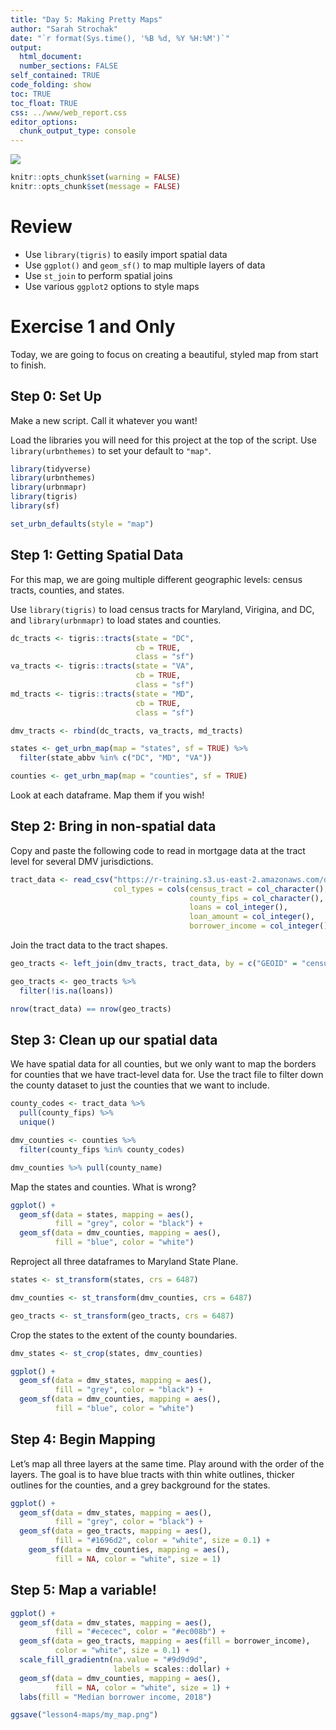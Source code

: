 ```yaml
---
title: "Day 5: Making Pretty Maps"
author: "Sarah Strochak"
date: "`r format(Sys.time(), '%B %d, %Y %H:%M')`"
output:
  html_document:
  number_sections: FALSE
self_contained: TRUE
code_folding: show
toc: TRUE
toc_float: TRUE
css: ../www/web_report.css
editor_options:
  chunk_output_type: console
---
```

  
  
  
  <style>
  @import url('https://fonts.googleapis.com/css?family=Lato&display=swap');
</style>
  
  <link rel="stylesheet" href="//fonts.googleapis.com/css?family=Lato" />
  
  ![](../www/images/urban-institute-logo.png)


```r
knitr::opts_chunk$set(warning = FALSE)
knitr::opts_chunk$set(message = FALSE)
```


# Review 

* Use `library(tigris)` to easily import spatial data
* Use `ggplot()` and `geom_sf()` to map multiple layers of data
* Use `st_join` to perform spatial joins
* Use various `ggplot2` options to style maps

# Exercise 1 and Only

Today, we are going to focus on creating a beautiful, styled map from start to finish.

## Step 0: Set Up

Make a new script. Call it whatever you want!

Load the libraries you will need for this project at the top of the script. Use `library(urbnthemes)` to set your default to `"map"`.

```r

library(tidyverse)
library(urbnthemes)
library(urbnmapr)
library(tigris)
library(sf)

set_urbn_defaults(style = "map")

```

## Step 1: Getting Spatial Data

For this map, we are going multiple different geographic levels: census tracts, counties, and states.

Use `library(tigris)` to load census tracts for Maryland, Virigina, and DC, and `library(urbnmapr)` to load states and counties.

```r

dc_tracts <- tigris::tracts(state = "DC",
                            cb = TRUE,
                            class = "sf")
va_tracts <- tigris::tracts(state = "VA",
                            cb = TRUE,
                            class = "sf")
md_tracts <- tigris::tracts(state = "MD",
                            cb = TRUE,
                            class = "sf")

dmv_tracts <- rbind(dc_tracts, va_tracts, md_tracts)

states <- get_urbn_map(map = "states", sf = TRUE) %>% 
  filter(state_abbv %in% c("DC", "MD", "VA"))

counties <- get_urbn_map(map = "counties", sf = TRUE)

```

Look at each dataframe. Map them if you wish!

## Step 2: Bring in non-spatial data

Copy and paste the following code to read in mortgage data at the tract level for several DMV jurisdictions.

```r

tract_data <- read_csv("https://r-training.s3.us-east-2.amazonaws.com/dmv_hmda_data.csv",
                       col_types = cols(census_tract = col_character(),
                                        county_fips = col_character(),
                                        loans = col_integer(),
                                        loan_amount = col_integer(),
                                        borrower_income = col_integer()))

```

Join the tract data to the tract shapes.

```r

geo_tracts <- left_join(dmv_tracts, tract_data, by = c("GEOID" = "census_tract"))

geo_tracts <- geo_tracts %>% 
  filter(!is.na(loans))

nrow(tract_data) == nrow(geo_tracts)

```

## Step 3: Clean up our spatial data

We have spatial data for all counties, but we only want to map the borders for counties that we have tract-level data for. Use the tract file to filter down the county dataset to just the counties that we want to include.

```r

county_codes <- tract_data %>% 
  pull(county_fips) %>% 
  unique()

dmv_counties <- counties %>% 
  filter(county_fips %in% county_codes)

dmv_counties %>% pull(county_name)

```

Map the states and counties. What is wrong?

```r

ggplot() +
  geom_sf(data = states, mapping = aes(),
          fill = "grey", color = "black") +
  geom_sf(data = dmv_counties, mapping = aes(),
          fill = "blue", color = "white")

```


Reproject all three dataframes to Maryland State Plane.

```r

states <- st_transform(states, crs = 6487)

dmv_counties <- st_transform(dmv_counties, crs = 6487)

geo_tracts <- st_transform(geo_tracts, crs = 6487)


```

Crop the states to the extent of the county boundaries.

```r

dmv_states <- st_crop(states, dmv_counties)

ggplot() +
  geom_sf(data = dmv_states, mapping = aes(),
          fill = "grey", color = "black") +
  geom_sf(data = dmv_counties, mapping = aes(),
          fill = "blue", color = "white")

```

## Step 4: Begin Mapping

Let's map all three layers at the same time. Play around with the order of the layers. The goal is to have blue tracts with thin white outlines, thicker outlines for the counties, and a grey background for the states.

```r

ggplot() +
  geom_sf(data = dmv_states, mapping = aes(),
          fill = "grey", color = "black") +
  geom_sf(data = geo_tracts, mapping = aes(),
          fill = "#1696d2", color = "white", size = 0.1) +
    geom_sf(data = dmv_counties, mapping = aes(),
          fill = NA, color = "white", size = 1)

```

## Step 5: Map a variable!

```r

ggplot() +
  geom_sf(data = dmv_states, mapping = aes(),
          fill = "#ececec", color = "#ec008b") +
  geom_sf(data = geo_tracts, mapping = aes(fill = borrower_income),
          color = "white", size = 0.1) +
  scale_fill_gradientn(na.value = "#9d9d9d",
                       labels = scales::dollar) +
  geom_sf(data = dmv_counties, mapping = aes(),
          fill = NA, color = "white", size = 1) +
  labs(fill = "Median borrower income, 2018")

ggsave("lesson4-maps/my_map.png")

```